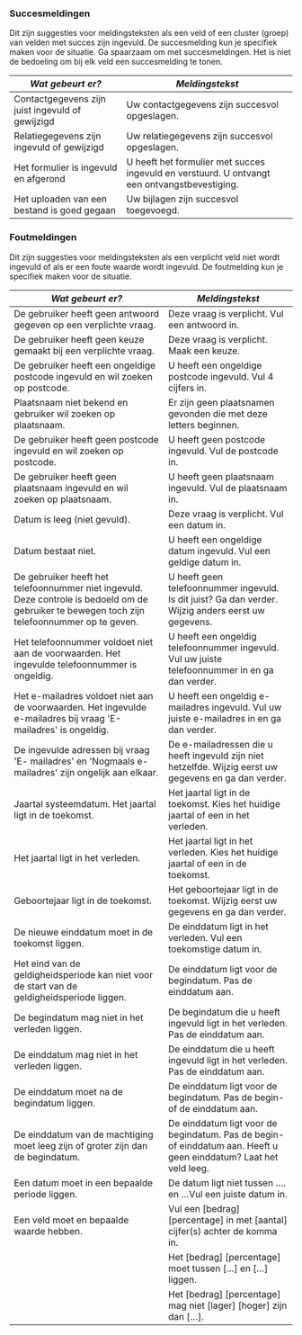 ### Succesmeldingen

Dit zijn suggesties voor meldingsteksten als een veld of een cluster (groep) van velden met succes zijn ingevuld. De succesmelding kun je specifiek maken voor de situatie. Ga spaarzaam om met succesmeldingen. Het is niet de bedoeling om bij elk veld een succesmelding te tonen.

| _Wat gebeurt er?_                                | _Meldingstekst_                                                                              |
| ------------------------------------------------ | -------------------------------------------------------------------------------------------- |
| Contactgegevens zijn juist ingevuld of gewijzigd | Uw contactgegevens zijn succesvol opgeslagen.                                                |
| Relatiegegevens zijn ingevuld of gewijzigd       | Uw relatiegegevens zijn succesvol opgeslagen.                                                |
| Het formulier is ingevuld en afgerond            | U heeft het formulier met succes ingevuld en verstuurd. U ontvangt een ontvangstbevestiging. |
| Het uploaden van een bestand is goed gegaan      | Uw bijlagen zijn succesvol toegevoegd.                                                       |

### Foutmeldingen

Dit zijn suggesties voor meldingsteksten als een verplicht veld niet wordt ingevuld of als er een foute waarde wordt ingevuld. De foutmelding kun je specifiek maken voor de situatie.

| _Wat gebeurt er?_                                                                                                                              | _Meldingstekst_                                                                                                   |
| ---------------------------------------------------------------------------------------------------------------------------------------------- | ----------------------------------------------------------------------------------------------------------------- |
| De gebruiker heeft geen antwoord gegeven op een verplichte vraag.                                                                              | Deze vraag is verplicht. Vul een antwoord in.                                                                     |
| De gebruiker heeft geen keuze gemaakt bij een verplichte vraag.                                                                                | Deze vraag is verplicht. Maak een keuze.                                                                          |
| De gebruiker heeft een ongeldige postcode ingevuld en wil zoeken op postcode.                                                                  | U heeft een ongeldige postcode ingevuld. Vul 4 cijfers in.                                                        |
| Plaatsnaam niet bekend en gebruiker wil zoeken op plaatsnaam.                                                                                  | Er zijn geen plaatsnamen gevonden die met deze letters beginnen.                                                  |
| De gebruiker heeft geen postcode ingevuld en wil zoeken op postcode.                                                                           | U heeft geen postcode ingevuld. Vul de postcode in.                                                               |
| De gebruiker heeft geen plaatsnaam ingevuld en wil zoeken op plaatsnaam.                                                                       | U heeft geen plaatsnaam ingevuld. Vul de plaatsnaam in.                                                           |
| Datum is leeg (niet gevuld).                                                                                                                   | Deze vraag is verplicht. Vul een datum in.                                                                        |
| Datum bestaat niet.                                                                                                                            | U heeft een ongeldige datum ingevuld. Vul een geldige datum in.                                                   |
| De gebruiker heeft het telefoonnummer niet ingevuld. Deze controle is bedoeld om de gebruiker te bewegen toch zijn telefoonnummer op te geven. | U heeft geen telefoonnummer ingevuld. Is dit juist? Ga dan verder. Wijzig anders eerst uw gegevens.               |
| Het telefoonnummer voldoet niet aan de voorwaarden. Het ingevulde telefoonnummer is ongeldig.                                                  | U heeft een ongeldig telefoonnummer ingevuld. Vul uw juiste telefoonnummer in en ga dan verder.                   |
| Het e-mailadres voldoet niet aan de voorwaarden. Het ingevulde e-mailadres bij vraag 'E-mailadres' is ongeldig.                                | U heeft een ongeldig e-mailadres ingevuld. Vul uw juiste e-mailadres in en ga dan verder.                         |
| De ingevulde adressen bij vraag 'E- mailadres' en 'Nogmaals e-mailadres' zijn ongelijk aan elkaar.                                             | De e-mailadressen die u heeft ingevuld zijn niet hetzelfde. Wijzig eerst uw gegevens en ga dan verder.            |
| Jaartal systeemdatum. Het jaartal ligt in de toekomst.                                                                                         | Het jaartal ligt in de toekomst. Kies het huidige jaartal of een in het verleden.                                 |
| Het jaartal ligt in het verleden.                                                                                                              | Het jaartal ligt in het verleden. Kies het huidige jaartal of een in de toekomst.                                 |
| Geboortejaar ligt in de toekomst.                                                                                                              | Het geboortejaar ligt in de toekomst. Wijzig eerst uw gegevens en ga dan verder.                                  |
| De nieuwe einddatum moet in de toekomst liggen.                                                                                                | De einddatum ligt in het verleden. Vul een toekomstige datum in.                                                  |
| Het eind van de geldigheidsperiode kan niet voor de start van de geldigheidsperiode liggen.                                                    | De einddatum ligt voor de begindatum. Pas de einddatum aan.                                                       |
| De begindatum mag niet in het verleden liggen.                                                                                                 | De begindatum die u heeft ingevuld ligt in het verleden. Pas de einddatum aan.                                    |
| De einddatum mag niet in het verleden liggen.                                                                                                  | De einddatum die u heeft ingevuld ligt in het verleden. Pas de einddatum aan.                                     |
| De einddatum moet na de begindatum liggen.                                                                                                     | De einddatum ligt voor de begindatum. Pas de begin- of de einddatum aan.                                          |
| De einddatum van de machtiging moet leeg zijn of groter zijn dan de begindatum.                                                                | De einddatum ligt voor de begindatum. Pas de begin- of einddatum aan. Heeft u geen einddatum? Laat het veld leeg. |
| Een datum moet in een bepaalde periode liggen.                                                                                                 | De datum ligt niet tussen …. en …Vul een juiste datum in.                                                         |
| Een veld moet en bepaalde waarde hebben.                                                                                                       | Vul een [bedrag] [percentage] in met [aantal] cijfer(s) achter de komma in.                                       |
|                                                                                                                                                | Het [bedrag] [percentage] moet tussen […] en […] liggen.                                                          |
|                                                                                                                                                | Het [bedrag] [percentage] mag niet [lager] [hoger] zijn dan […].                                                  |
